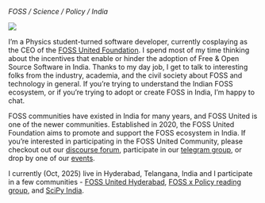 *FOSS / Science / Policy / India*

::: {.column-margin}
![](images/casual.jpeg){fig-alt="A picture of me, Poruri Sai Rahul"}
:::

I'm a Physics student-turned software developer, currently cosplaying as the CEO of the
[FOSS United Foundation](https://fossunited.org). I spend most of my time thinking
about the incentives that enable or hinder the adoption of Free & Open Source Software in India.
Thanks to my day job, I get to talk to interesting folks from the industry, academia, and the civil
society about FOSS and technology in general. If you're trying to understand the Indian FOSS
ecosystem, or if you're trying to adopt or create FOSS in India, I'm happy to chat.

FOSS communities have existed in India for many years, and FOSS United is one of the newer
communities. Established in 2020, the FOSS United Foundation aims to promote and support the FOSS
ecosystem in India. If you're interested in participating in the FOSS United Community, please
checkout out our [discourse forum](https://forum.fossunited.org), participate in our
[telegram group](https://t.me/fossunited), or drop by one of our
[events](https://fossunited.org/events/timeline).

I currently (Oct, 2025) live in Hyderabad, Telangana, India and I participate in a few communities
- [FOSS United Hyderabad](https://fossunited.org/c/hyderabad), [FOSS x Policy reading group](https://fossunited.org/c/fossxpolicy),
and [SciPy India](https://scipy-india.github.io/).
